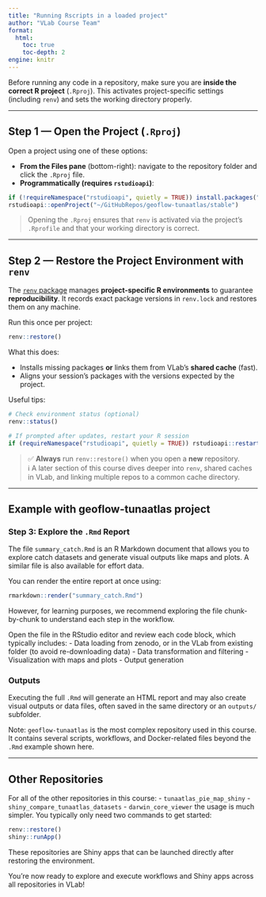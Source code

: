 ```yaml
---
title: "Running Rscripts in a loaded project"
author: "VLab Course Team"
format:
  html:
    toc: true
    toc-depth: 2
engine: knitr
---
```


Before running any code in a repository, make sure you are **inside the correct R project** (`.Rproj`). This activates project-specific settings (including `renv`) and sets the working directory properly.

---

## Step 1 — Open the Project (`.Rproj`)

Open a project using one of these options:

- **From the Files pane** (bottom-right): navigate to the repository folder and click the `.Rproj` file.
- **Programmatically (requires `rstudioapi`)**:

```r
if (!requireNamespace("rstudioapi", quietly = TRUE)) install.packages("rstudioapi")
rstudioapi::openProject("~/GitHubRepos/geoflow-tunaatlas/stable")
```

> Opening the `.Rproj` ensures that `renv` is activated via the project’s `.Rprofile` and that your working directory is correct.

---

## Step 2 — Restore the Project Environment with `renv`

The [`renv` package](https://rstudio.github.io/renv/) manages **project-specific R environments** to guarantee **reproducibility**. It records exact package versions in `renv.lock` and restores them on any machine.

Run this once per project:

```r
renv::restore()
```

What this does:

- Installs missing packages **or** links them from VLab’s **shared cache** (fast).
- Aligns your session’s packages with the versions expected by the project.

Useful tips:

```r
# Check environment status (optional)
renv::status()

# If prompted after updates, restart your R session
if (requireNamespace("rstudioapi", quietly = TRUE)) rstudioapi::restartSession()
```

> ✅ **Always** run `renv::restore()` when you open a **new** repository.  
> ℹ️ A later section of this course dives deeper into `renv`, shared caches in VLab, and linking multiple repos to a common cache directory.

---

## Example with geoflow-tunaatlas project

### Step 3: Explore the `.Rmd` Report

The file `summary_catch.Rmd` is an R Markdown document that allows you to explore catch datasets and generate visual outputs like maps and plots. A similar file is also available for effort data.

You can render the entire report at once using:

```r
rmarkdown::render("summary_catch.Rmd")
```

However, for learning purposes, we recommend exploring the file chunk-by-chunk to understand each step in the workflow.

Open the file in the RStudio editor and review each code block, which typically includes:
- Data loading from zenodo, or in the VLab from existing folder (to avoid re-downloading data)
- Data transformation and filtering
- Visualization with maps and plots
- Output generation

### Outputs
Executing the full `.Rmd` will generate an HTML report and may also create visual outputs or data files, often saved in the same directory or an `outputs/` subfolder.

Note: `geoflow-tunaatlas` is the most complex repository used in this course. It contains several scripts, workflows, and Docker-related files beyond the `.Rmd` example shown here.

---

## Other Repositories

For all of the other repositories in this course: 
- `tunaatlas_pie_map_shiny`
- `shiny_compare_tunaatlas_datasets`
- `darwin_core_viewer`
the usage is much simpler. You typically only need two commands to get started:

```r
renv::restore()
shiny::runApp()
```

These repositories are Shiny apps that can be launched directly after restoring the environment.

You're now ready to explore and execute workflows and Shiny apps across all repositories in VLab!
